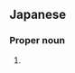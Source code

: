 ==Japanese==
{{ja-kanjitab|あや|の}}

===Proper noun===
{{ja-pos|あやの|proper}}

# {{given name|female|lang=ja|sort=あやの}}